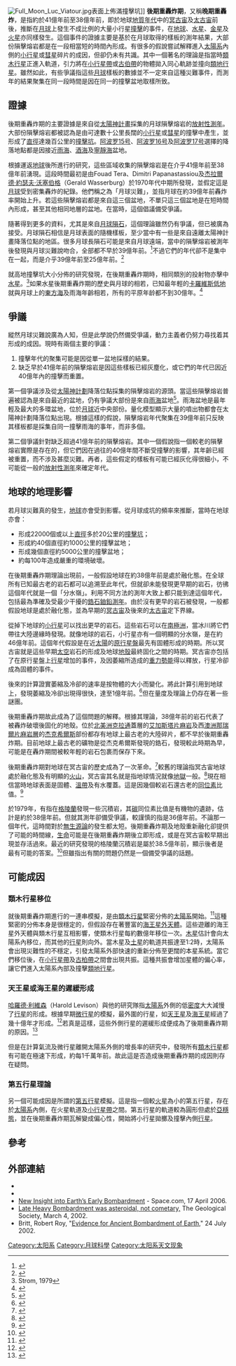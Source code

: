 [[File:Full_Moon_Luc_Viatour.jpg|right]]表面上佈滿撞擊坑]]
'''後期重轟炸期'''，又稱'''晚期重轟炸'''，是指約於41億年前至38億年前，即於地球[[地质年代|地質年代]]中的[[冥古宙|冥古宙]]及[[太古宙|太古宙]]前後，推斷在[[月球|月球]]上發生不成比例的大量小行星[[撞擊坑|撞擊]]的事件，在[[地球|地球]]、[[水星|水星]]、[[金星|金星]]及[[火星|火星]]亦同樣發生。這個事件的證據主要是基於在月球取得的樣板的測年結果，大部份隕擊熔岩都是在一段相當短的時間內形成。有很多的假說嘗試解釋進入[[太陽系|太陽系]]內側的[[小行星|小行星]]或[[彗星|彗星]]碎片的成因，但卻仍未有共識。其中一個著名的理論是指當時[[類木行星|類木行星]]正進入軌道，引力將在[[小行星帶|小行星帶]]或[[古伯帶|古伯帶]]的物體拋入同心軌跡並撞向[[類地行星|類地行星]]。雖然如此，有些爭議指這些[[月球|月球]]樣板的數據並不一定來自這種災難事件，而測年的結果聚集在同一段時間是因在同一的撞擊盆地取樣所致。

== 證據 ==
後期重轟炸期的主要證據是來自從[[太陽神計畫|太陽神計畫]]採集的月球隕擊熔岩的[[放射性定年法|放射性測年]]。大部份隕擊熔岩都被認為是由可達數十公里長闊的[[小行星|小行星]]或[[彗星|彗星]]的撞擊中產生，並形成了[[直徑|直徑]]達幾百公里的[[撞擊坑|撞擊坑]]。[[阿波罗15号|阿波罗15号]]、[[阿波罗16号|阿波罗16号]]及[[阿波罗17号|阿波罗17号]]選擇的降落地點都是因接近[[雨海|雨海]]、[[酒海|酒海]]及[[寧靜海|寧靜海]]盆地。

根據運返[[地球|地球]]後所進行的研究，這些區域收集的隕擊熔岩是在介乎41億年前至38億年前湧現。這段時間最初是由Fouad Tera、Dimitri Papanastassiou及[[杰拉爾德·約瑟夫·沃塞伯格|杰拉爾德·約瑟夫·沃塞伯格]]（Gerald Wasserburg）於1970年代中期所發現，並假定這是[[月球|月球]]受到密集轟炸的紀錄。他們稱之為「月球災難」，並指月球在約39億年前轟炸率開始上升。若這些隕擊熔岩都是來自這三個盆地，不單只這三個盆地是在短時間內形成，甚至其他相同地層的盆地。在當時，這個倡議備受爭議。

隨著得到更多的資料，尤其是來自[[月球隕石|月球隕石]]，這個理論雖然仍有爭議，但已被廣為接受。月球隕石相信是月球表面的隨機樣板，至少當中有一些是來自遠離太陽神計畫降落位點的地區。很多月球長隕石可能是來自月球遠端，當中的隕擊熔岩被測年後發現與月球災難說吻合，全部都不早於39億年前。<ref>{{cite journal en|author=B. A. Cohen, T. D. Swindle, D. A. Kring|date= 2000|title=Support for the Lunar Cataclysm Hypothesis from Lunar Meteorite Impact Melt Ages|journal=Science|volume=290|issue=5497|pages=1754-1755}}</ref>不過它們的年代卻不是集中在一起，而是介乎39億年前至25億年前。<ref>{{cite journal en|author=William K. Hartmann, Cathy Quantin, and Nicolas Mangold|date=2007|volume=186|pages=11-23|journal=Icarus|title=Possible long-term decline in impact rates: 2. Lunar impact-melt data regarding impact history}}</ref>

就高地撞擊坑大小分佈的研究發現，在後期重轟炸期時，相同類別的投射物亦擊中[[水星|水星]]。<ref>Strom, 1979</ref>如果水星後期重轟炸期的歷史與月球的相若，已知最年輕的[[卡羅維斯低地|卡羅維斯低地]]就與月球上的[[東方海|東方海]]及雨海年齡相若，所有的平原年龄都不到30億年。<ref>{{Cite book en|author=Joseph Veverka|year=1985|chapter=Chronology of Planetary Surfaces|title=Planetary Geology in the 1980s|publisher=Scientific and Technical Information Branch, National Aeronautics and Space Administration|location=Washington, D.C.|chapterurl=http://history.nasa.gov/SP-467/ch3.htm|access-date=2008-01-04|archive-date=2017-12-25|archive-url=https://web.archive.org/web/20171225233359/https://history.nasa.gov/SP-467/ch3.htm|dead-url=no}}</ref>

== 爭議 ==
縱然月球災難說廣為人知，但是此學說仍然備受爭議，動力主義者仍努力尋找着其形成的成因。現時有兩個主要的爭議：
# 撞擊年代的聚集可能是因從單一盆地採樣的結果。
# 缺乏早於41億年前的隕擊熔岩是因這些樣板已經灰塵化，或它們的年代已因近40億年內的撞擊而重置。

第一個爭議涉及從[[太陽神計劃|太陽神計劃]]降落位點採集的隕擊熔岩的源頭。當這些隕擊熔岩普遍被認為是來自最近的盆地，仍有爭議大部份是來自[[雨海|雨海]]盆地<ref>{{cite journal en|author=L. A. Haskin, R. L. Korotev, R. L. Rockow, B. L. Jolliff|date=1998|title=The case for an Imbrium origin of the Apollo thorium-rich impact-melt breccias|journal=Meteorit. Planet. Sci.|volume=33|pages=959-979}}</ref>。雨海盆地是最年輕及最大的多環盆地，位於[[月球|月球]]近中央部份。量化模型顯示大量的噴出物都會在太陽神計劃降落位點出現。根據這樣的假說，隕擊熔岩年代聚集在39億年前只反映其樣板都是採集自同一撞擊雨海的事年，而非多個。

第二個爭議針對缺乏超過41億年前的隕擊熔岩。其中一個假說指一個較老的隕擊熔岩實際是存在的，但它們因在過往的40億年間不斷受撞擊的影響，其年齡已經被重置，而不涉及甚麼災難。再者，這些假定的樣板有可能已經灰化得很細小，不可能從一般的[[放射性定年法|放射性測年]]來確定年代。

== 地球的地理影響 ==
若月球災難真的發生，[[地球|地球]]亦會受到影響。從月球成坑的頻率來推斷，當時在地球亦會：
* 形成22000個或以上[[直徑|直徑]]多於20公里的[[撞擊坑|撞擊坑]]；
* 形成約40個直徑約1000公里的撞擊盆地；
* 形成幾個直徑約5000公里的撞擊盆地；
* 約每100年造成嚴重的環境破壞。

在後期重轟炸期理論出現前，一般假設地球在約38億年前是處於融化態。在全球所有已知最古老的岩石都可以追溯至此年代，但就卻未能發現更早期的岩石，彷彿這個年代就是一個「分水嶺」。利用不同方法的測年大致上都只能到達這個年代，包括最為準確及受最少干擾的[[鋯石|鋯石]][[鈾鉛定年法|鈾鉛測年]]。由於沒有更早的岩石被發現，一般都假設地球是處於融化態，並為早期的[[冥古宙|冥古宙]]及後來的[[太古宙|太古宙]]定下界線。

從掉下地球的[[小行星|小行星]]可以找出更早的岩石。這些岩石可以在[[南極洲|南極洲]]，當冰川將它們帶往大陸邊緣時發現。就像地球的岩石，小行星亦有一個明顯的分水嶺，是在約46億年前。這個年代假設是在近[[太陽|太陽]]的[[原行星盤|原行星盤]]最先有固體形成的時期。所以冥古宙就是這些早期[[太空|太空]]岩石的形成及地球[[地殼|地殼]]最終固化之間的時期。冥古宙亦包括了在原行星盤上[[行星|行星]]增加的事件，及因萎縮所造成的[[勢能|重力勢能]]得以釋放，行星冷卻成為固體的事件。

後來的計算證實萎縮及冷卻的速率是按物體的大小而變化。將此計算引用到地球上，發現萎縮及冷卻出現得很快，達至1億年前。<ref>{{Cite web|url=http://adsabs.harvard.edu/abs/2001AGUFM.U52A0009M|title=Lithosphere-Hydrosphere Interactions on the Hadean (>4 mya) Earth|access-date=2008-01-04|archive-date=2019-06-26|archive-url=https://web.archive.org/web/20190626105341/http://adsabs.harvard.edu/abs/2001AGUFM.U52A0009M}}</ref>但在量度及理論上仍存在著一些謎團。

後期重轟炸期故此成為了這個問題的解釋。根據其理論，38億年前的岩石代表了被轟炸破壞後固化的地殼。位於[[北美洲|北美洲]][[克拉通|克拉通]]蓋層的[[艾加斯塔片麻岩|艾加斯塔片麻岩]]及西[[澳洲|澳洲]][[那瑞爾片麻岩層|那瑞爾片麻岩層]]的[[杰克希爾斯|杰克希爾斯]]部份都存有地球上最古老的大陸碎片，都不早於後期重轟炸期。目前地球上最古老的礦物是從杰克希爾斯發現的鋯石，發現較此時期為早，可能是在轟炸期間被較年輕的岩石包裹而保存下來。

後期重轟炸期對地球在冥古宙的歷史成為了一次革命。<ref>{{Cite web|url=http://www.sciencedaily.com/releases/2005/12/051227155953.htm|title=Revising Earth's Early History|access-date=2008-01-04|archive-date=2021-12-03|archive-url=https://web.archive.org/web/20211203160455/https://www.sciencedaily.com/releases/2005/12/051227155953.htm}}</ref>較舊的理論指冥古宙地球處於融化態及有明顯的[[火山|火山]]，冥古宙其名就是指地球情況就像[[地獄|地獄]]一般。<ref>{{Cite web |url=http://www.ucmp.berkeley.edu/precambrian/hadean.html |title=Hadean time |access-date=2008-01-04 |archive-date=2022-01-10 |archive-url=https://web.archive.org/web/20220110064143/https://ucmp.berkeley.edu/precambrian/hadean.html }}</ref>現在相信當時地球表面是固體、[[溫帶|溫帶]]及有水覆蓋。這是因幾個較岩石還古老的[[同位素|同位素]]比值。<ref>{{Cite web|url=http://ocean.tamu.edu/Quarterdeck/1999/01/morse.html|title=Carbonates' role in the chemical evolution of oceans on Earth & Mars|access-date=2008-01-04|archive-url=https://web.archive.org/web/20100613174016/http://ocean.tamu.edu/Quarterdeck/1999/01/morse.html|archive-date=2010-06-13|dead-url=yes}}</ref>

於1979年，有指在[[格陵蘭|格陵蘭]]發現一些沉積岩，其[[碳|碳]]同位素比值是有機物的遺跡，估計是約於38億年前。但就其測年卻備受爭議，較謹慎的指是36億年前。不論那一個年代，這時間對於[[無生源論|無生源論]]的發生都太短。後期重轟炸期及地殼重新融化卻提供了可能的時間線，[[生命|生命]]可能是在後期重轟炸期後立即形成，或是在冥古宙較早期出現並存活過來。最近的研究發現的格陵蘭沉積岩是屬於38.5億年前，顯示後者是最有可能的答案。<ref>{{Cite web|title=When Did Life on Earth Begin? Ask a Rock|url=http://www.astrobio.net/news/modules.php?op=modload&name=News&file=article&sid=293|access-date=2008-01-04|archive-url=https://web.archive.org/web/20070927030202/http://www.astrobio.net/news/modules.php?op=modload&name=News&file=article&sid=293|archive-date=2007-09-27|dead-url=yes}}</ref>但雖指出有關的問題仍然是一個備受爭議的話題。

== 可能成因 ==
=== 類木行星移位 ===
就後期重轟炸期進行的一連串模擬，是由[[類木行星|類木行星]]緊密分佈的[[太陽系|太陽系]]開始。<ref>{{Cite journal en|author=Gomes, Levison, Tsiganis, Morbidelli|title=Origin of the cataclysmic ''Late Heavy Bombardment'' period of the terrestrial planets|url=http://www.nature.com/nature/journal/v435/n7041/pdf/nature03676.pdf|journal=Nature|date=26 May 2005|access-date=2008-01-04|archive-date=2013-02-07|archive-url=https://www.webcitation.org/6EGLsx6kN?url=http://www.nature.com/nature/journal/v435/n7041/pdf/nature03676.pdf|dead-url=no}}</ref>這種緊密的分佈本身是很穩定的，但假設存在著豐富的[[海王星外天體|海王星外天體]]。這些遊離的海王星外天體與類木行星互相影響，使類木行星每約數億年移位一次。[[木星|木星]]估計會向太陽系內移位，而其他的[[行星|行星]]則向外。當木星及[[土星|土星]]的軌道共振達至1:2時，太陽系會出現災難性的不穩定，引發太陽系外部快速的重新分佈至更闊的本星系統。當它們移位後，在[[小行星帶|小行星帶]]及[[柯伊伯帶|古柏帶]]之間會出現共振。這種共振會增加星體的偏心率，讓它們進入太陽系內部及撞擊[[類地行星|類地行星]]。

=== 天王星或海王星的遲緩形成 ===
[[哈羅德·利維森|哈羅德·利維森]]（Harold Levison）與他的研究隊指[[太陽系|太陽系]]外側的低[[密度|密度]]大大減慢了[[行星|行星]]的形成。根據早期[[微行星|微行星]]的模擬，最外圍的行星，如[[天王星|天王星]]及[[海王星|海王星]]經過了幾十億年才形成。<ref>{{Cite web|url=http://adsabs.harvard.edu/abs/1987MNRAS.224..107N|title=Formation of planets around stars of various masses|access-date=2008-01-04|archive-date=2017-06-04|archive-url=https://web.archive.org/web/20170604191452/http://adsabs.harvard.edu/abs/1987MNRAS.224..107N}}</ref>若真是這樣，這些外側行星的遲緩形成便成為了後期重轟炸期的原因。<ref>{{Cite web|url=http://www.psrd.hawaii.edu/Aug01/bombardment.html|title=Uranus, Neptune, and the Mountains of the Moon|accessdate=2008-01-04|archive-date=2020-09-01|archive-url=https://web.archive.org/web/20200901225035/http://www.psrd.hawaii.edu/Aug01/bombardment.html|dead-url=no}}</ref>

但是在計算氣流及微行星離開太陽系外側的增長率的研究中，發現所有[[類木行星|類木行星]]都有可能在極速下形成，約每1千萬年前。故此這是否造成後期重轟炸期的成因則存在疑問。

=== 第五行星理論 ===
{{main|第五行星}}
另一個可能成因是所謂的[[第五行星|第五行星]]模擬。這是指一個較[[火星|火星]]為小的第五行星，存在於[[太陽系|太陽系]]內側，在火星軌道及[[小行星帶|小行星帶]]之間。第五行星的軌道較為圓形但處於[[亞穩態|亞穩態]]，並在後期重轟炸期瓦解變成偏心性，開始將小行星拋擲及撞擊內側[[行星|行星]]。

== 參考 ==
{{reflist}}

== 外部連結 ==
* {{cite web | url = http://www.psrd.hawaii.edu/Aug06/cataclysmDynamics.html | title = Wandering Gas Giants and Lunar Bombardment | last = G. Jeffrey Taylor | date = August 24, 2006 | accessdate = 2008-01-04 | archive-date = 2018-01-01 | archive-url = https://web.archive.org/web/20180101212222/http://www.psrd.hawaii.edu/Aug06/cataclysmDynamics.html | dead-url = no }}
* {{cite web | url = http://www.psrd.hawaii.edu/Jan01/lunarCataclysm.html | title = Lunar Meteorites and the Lunar Cataclysm | last = Barbara Cohen | date = January 24, 2001 | access-date = 2008-01-04 | archive-date = 2021-07-15 | archive-url = https://web.archive.org/web/20210715035549/http://www.psrd.hawaii.edu/Jan01/lunarCataclysm.html }}
* [http://www.space.com/scienceastronomy/060417_mm_lunar_meteor.html New Insight into Earth’s Early Bombardment] {{Wayback|url=http://www.space.com/scienceastronomy/060417_mm_lunar_meteor.html |date=20101008222251 }} - Space.com, 17 April 2006.
* [https://web.archive.org/web/20050503131433/http://www.geolsoc.org.uk/template.cfm?name=LHB Late Heavy Bombardment was asteroidal, not cometary,] The Geological Society, March 4, 2002.
* Britt, Robert Roy, "[https://web.archive.org/web/20060415193738/http://space.com/scienceastronomy/planetearth/earth_bombarded_020724.html Evidence for Ancient Bombardment of Earth,]" 24 July 2002.

{{月球}}

[[Category:太阳系|Category:太阳系]]
[[Category:月球科學|Category:月球科學]]
[[Category:太阳系天文现象|Category:太阳系天文现象]]